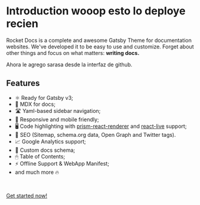 # Introduction wooop esto lo deploye recien

Rocket Docs is a complete and awesome Gatsby Theme for documentation websites. We've
developed it to be easy to use and customize. Forget about other
things and focus on what matters: **writing docs.**

Ahora le agrego sarasa desde la interfaz de github.

## Features

- ⚛️ Ready for Gatsby v3;
- 📝 MDX for docs;
- 🛣 Yaml-based sidebar navigation;
- 📱 Responsive and mobile friendly;
- 🖥 Code highlighting with [prism-react-renderer](https://github.com/FormidableLabs/prism-react-renderer) and [react-live](https://github.com/FormidableLabs/react-live) support;
- 🥇 SEO (Sitemap, schema.org data, Open Graph and Twitter tags).
- 📈 Google Analytics support;
- 📄 Custom docs schema;
- 🖱 Table of Contents;
- ⚡️ Offline Support & WebApp Manifest;
- and much more 🔥

<br />

[Get started now!](/getting-started)
